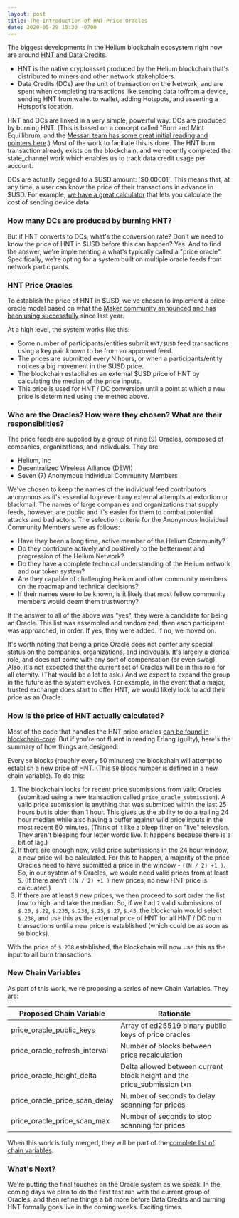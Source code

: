 ```yaml
---
layout: post
title: The Introduction of HNT Price Oracles
date: 2020-05-29 15:30 -0700
---
```


The biggest developments in the Helium blockchain ecosystem right now are around
[HNT and Data Credits](https://developer.helium.com/blockchain/tokens).

- HNT is the native cryptoasset produced by the Helium blockchain that's distributed to miners and
  other network stakeholders.
- Data Credits (DCs) are the unit of transaction on the Network, and are spent when completing
  transactions like sending data to/from a device, sending HNT from wallet to wallet, adding
  Hotspots, and asserting a Hotspot's location.

HNT and DCs are linked in a very simple, powerful way: DCs are produced by burning HNT. (This is
based on a concept called "Burn and Mint Equillibrum, and the
[Messari team has some great initial reading and pointers here](https://messari.io/article/burn-and-mint-equilibrium).)
Most of the work to faciliate this is done. The HNT burn transaction already exists on the
blockchain, and we recently completed the state_channel work which enables us to track data credit
usage per account.

DCs are actually pegged to a $USD amount: `$0.00001`. This means that, at any time, a user can know
the price of their transactions in advance in $USD. For example,
[we have a great calculator](https://www.helium.com/business) that lets you calculate the cost of
sending device data.

### How many DCs are produced by burning HNT?

But if HNT converts to DCs, what's the conversion rate? Don't we need to know the price of HNT in
$USD before this can happen? Yes. And to find the answer, we're implementing a what's typically
called a "price oracle". Specifically, we're opting for a system built on multiple oracle feeds from
network participants.

### HNT Price Oracles

To establish the price of HNT in $USD, we've chosen to implement a price oracle model based on what
the
[Maker community announced and has been using successfully](https://blog.makerdao.com/introducing-oracles-v2-and-defi-feeds/)
since last year.

At a high level, the system works like this:

- Some number of participants/entities submit `HNT/$USD` feed transactions using a key pair known to
  be from an approved feed.
- The prices are submitted every N hours, or when a participants/entity notices a big movement in
  the $USD price.
- The blockchain establishes an external $USD price of HNT by calculating the median of the price
  inputs.
- This price is used for HNT / DC conversion until a point at which a new price is determined using
  the method above.

### Who are the Oracles? How were they chosen? What are their responsiblities?

The price feeds are supplied by a group of nine (9) Oracles, composed of companies, organizations,
and indivduals. They are:

- Helium, Inc
- Decentralized Wireless Alliance (DEWI)
- Seven (7) Anonymous Individual Community Members

We've chosen to keep the names of the individual feed contributors anonymous as it's essential to
prevent any external attempts at extortion or blackmail. The names of large companies and
organizations that supply feeds, however, are public and it's easier for them to combat potential
attacks and bad actors. The selection criteria for the Anonymous Individual Community Members were
as follows:

- Have they been a long time, active member of the Helium Community?
- Do they contribute actively and positively to the betterment and progression of the Helium
  Network?
- Do they have a complete technical understanding of the Helium network and our token system?
- Are they capable of challenging Helium and other community members on the roadmap and technical
  decisions?
- If their names were to be known, is it likely that most fellow community members would deem them
  trustworthy?

If the answer to all of the above was "yes", they were a candidate for being an Oracle. This list
was assembled and randomized, then each participant was approached, in order. If yes, they were
added. If no, we moved on.

It's worth noting that being a price Oracle does not confer any special status on the companies,
organizations, and indivduals. It's largely a clerical role, and does not come with any sort of
compensation (or even swag). Also, it's not expected that the current set of Oracles will be in this
role for all eternity. (That would be a lot to ask.) And we expect to expand the group in the future
as the system evolves. For example, in the event that a major, trusted exchange does start to offer
HNT, we would likely look to add their price as an Oracle.

### How is the price of HNT actually calculated?

Most of the code that handles the HNT price oracles
[can be found in blockchain-core](https://github.com/helium/blockchain-core/pull/448). But if you're
not fluent in reading Erlang (guilty), here's the summary of how things are designed:

Every `50` blocks (roughly every 50 minutes) the blockchain will attempt to establish a new price of
HNT. (This `50` block number is defined in a new chain variable). To do this:

1. The blockchain looks for recent price submissions from valid Oracles (submitted using a new
   transaction called `price_oracle_submission`). A valid price submission is anything that was
   submitted within the last 25 hours but is older than 1 hour. This gives us the ability to do a
   trailing 24 hour median while also having a buffer against wild price inputs in the most recent
   60 minutes. (Think of it like a bleep filter on "live" televsion. They aren't bleeping four
   letter words live. It happens because there is a bit of lag.)
2. If there are enough new, valid price submissions in the 24 hour window, a new price will be
   calculated. For this to happen, a majority of the price Oracles need to have submitted a price in
   the window - `((N / 2) +1 )`. So, in our system of `9` Oracles, we would need valid prices from
   at least `5`. (If there aren't `((N / 2) +1 )` new prices, no new HNT price is calcuated.)
3. If there are at least `5` new prices, we then proceed to sort order the list low to high, and
   take the median. So, if we had `7` valid submissions of `$.20,` `$.22`, `$.235`, `$.238`, `$.25`,
   `$.27`, `$.45`, the blockchain would select `$.238`, and use this as the external price of HNT
   for all HNT / DC burn transactions until a new price is established (which could be as soon as
   `50` blocks).

With the price of `$.238` established, the blockchain will now use this as the input to all burn
transactions.

### New Chain Variables

As part of this work, we're proposing a series of new Chain Variables. They are:

| Proposed Chain Variable       | Rationale                                                               |
| ----------------------------- | ----------------------------------------------------------------------- |
| price_oracle_public_keys      | Array of ed25519 binary public keys of price oracles                    |
| price_oracle_refresh_interval | Number of blocks between price recalculation                            |
| price_oracle_height_delta     | Delta allowed between current block height and the price_submission txn |
| price_oracle_price_scan_delay | Number of seconds to delay scanning for prices                          |
| price_oracle_price_scan_max   | Number of seconds to stop scanning for prices                           |

When this work is fully merged, they will be part of the
[complete list of chain variables](https://github.com/helium/blockchain-core/blob/master/include/blockchain_vars.hrl).

### What's Next?

We're putting the final touches on the Oracle system as we speak. In the coming days we plan to do
the first test run with the current group of Oracles, and then refine things a bit more before Data
Credits and burning HNT formally goes live in the coming weeks. Exciting times.
